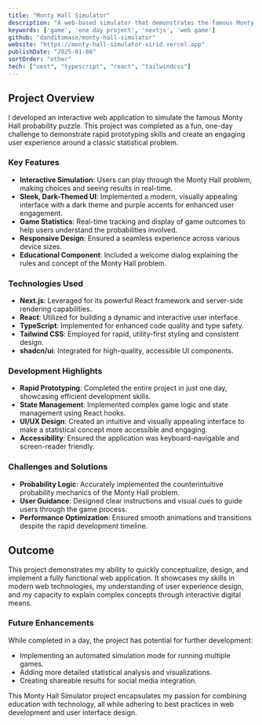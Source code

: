 ```yaml
---
title: "Monty Hall Simulator"
description: "A web-based simulator that demonstrates the famous Monty Hall probability puzzle"
keywords: ['game', 'one day project', 'nextjs', 'web game']
github: "danditomaso/monty-hall-simulator"
website: "https://monty-hall-simulator-virid.vercel.app"
publishDate: "2025-01-08"
sortOrder: "other"
tech: ["next", "typescript", "react", "tailwindcss"]
---
```


## Project Overview
I developed an interactive web application to simulate the famous Monty Hall probability puzzle. This project was completed as a fun, one-day challenge to demonstrate rapid prototyping skills and create an engaging user experience around a classic statistical problem.

### Key Features
- **Interactive Simulation**: Users can play through the Monty Hall problem, making choices and seeing results in real-time.
- **Sleek, Dark-Themed UI**: Implemented a modern, visually appealing interface with a dark theme and purple accents for enhanced user engagement.
- **Game Statistics**: Real-time tracking and display of game outcomes to help users understand the probabilities involved.
- **Responsive Design**: Ensured a seamless experience across various device sizes.
- **Educational Component**: Included a welcome dialog explaining the rules and concept of the Monty Hall problem.

### Technologies Used
- **Next.js**: Leveraged for its powerful React framework and server-side rendering capabilities.
- **React**: Utilized for building a dynamic and interactive user interface.
- **TypeScript**: Implemented for enhanced code quality and type safety.
- **Tailwind CSS**: Employed for rapid, utility-first styling and consistent design.
- **shadcn/ui**: Integrated for high-quality, accessible UI components.

### Development Highlights
- **Rapid Prototyping**: Completed the entire project in just one day, showcasing efficient development skills.
- **State Management**: Implemented complex game logic and state management using React hooks.
- **UI/UX Design**: Created an intuitive and visually appealing interface to make a statistical concept more accessible and engaging.
- **Accessibility**: Ensured the application was keyboard-navigable and screen-reader friendly.

### Challenges and Solutions
- **Probability Logic**: Accurately implemented the counterintuitive probability mechanics of the Monty Hall problem.
- **User Guidance**: Designed clear instructions and visual cues to guide users through the game process.
- **Performance Optimization**: Ensured smooth animations and transitions despite the rapid development timeline.

## Outcome
This project demonstrates my ability to quickly conceptualize, design, and implement a fully functional web application. It showcases my skills in modern web technologies, my understanding of user experience design, and my capacity to explain complex concepts through interactive digital means.

### Future Enhancements
While completed in a day, the project has potential for further development:
- Implementing an automated simulation mode for running multiple games.
- Adding more detailed statistical analysis and visualizations.
- Creating shareable results for social media integration.

This Monty Hall Simulator project encapsulates my passion for combining education with technology, all while adhering to best practices in web development and user interface design.
